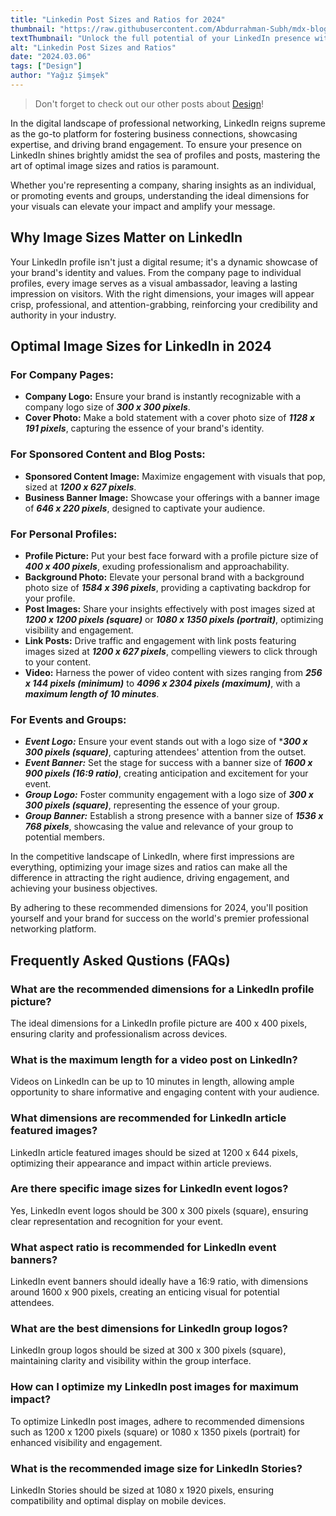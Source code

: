 ```yaml
---
title: "Linkedin Post Sizes and Ratios for 2024"
thumbnail: "https://raw.githubusercontent.com/Abdurrahman-Subh/mdx-blog/main/images/linkedin-dimensions.png"
textThumbnail: "Unlock the full potential of your LinkedIn presence with our comprehensive guide to post sizes and ratios for 2024. Learn the ideal dimensions for profile pictures, cover photos, videos, and more, and elevate your brand's visibility and engagement on the world's premier professional networking platform."
alt: "Linkedin Post Sizes and Ratios"
date: "2024.03.06"
tags: ["Design"]
author: "Yağız Şimşek"
---
```


<CustomImage
    src="https://raw.githubusercontent.com/Abdurrahman-Subh/mdx-blog/main/images/linkedin-dimensions.png"
    alt="Linkedin Post Sizes and Ratios"
/>

> Don't forget to check out our other posts about [Design](https://stockimg.ai/blog/design)!

In the digital landscape of professional networking, LinkedIn reigns supreme as the go-to platform for fostering business connections, showcasing expertise, and driving brand engagement. To ensure your presence on LinkedIn shines brightly amidst the sea of profiles and posts, mastering the art of optimal image sizes and ratios is paramount. 

Whether you're representing a company, sharing insights as an individual, or promoting events and groups, understanding the ideal dimensions for your visuals can elevate your impact and amplify your message.

## Why Image Sizes Matter on LinkedIn

Your LinkedIn profile isn't just a digital resume; it's a dynamic showcase of your brand's identity and values. From the company page to individual profiles, every image serves as a visual ambassador, leaving a lasting impression on visitors. With the right dimensions, your images will appear crisp, professional, and attention-grabbing, reinforcing your credibility and authority in your industry.

## Optimal Image Sizes for LinkedIn in 2024

### For Company Pages:

- **Company Logo:** Ensure your brand is instantly recognizable with a company logo size of ***300 x 300 pixels***.
- **Cover Photo:** Make a bold statement with a cover photo size of ***1128 x 191 pixels***, capturing the essence of your brand's identity.

### For Sponsored Content and Blog Posts:

- **Sponsored Content Image:** Maximize engagement with visuals that pop, sized at ***1200 x 627 pixels***.
- **Business Banner Image:** Showcase your offerings with a banner image of ***646 x 220 pixels***, designed to captivate your audience.

### For Personal Profiles:

- **Profile Picture:** Put your best face forward with a profile picture size of ***400 x 400 pixels***, exuding professionalism and approachability.
- **Background Photo:** Elevate your personal brand with a background photo size of ***1584 x 396 pixels***, providing a captivating backdrop for your profile.
- **Post Images:** Share your insights effectively with post images sized at ***1200 x 1200 pixels (square)*** or ***1080 x 1350 pixels (portrait)***, optimizing visibility and engagement.
- **Link Posts:** Drive traffic and engagement with link posts featuring images sized at ***1200 x 627 pixels***, compelling viewers to click through to your content.
- **Video:** Harness the power of video content with sizes ranging from ***256 x 144 pixels (minimum)*** to ***4096 x 2304 pixels (maximum)***, with a ***maximum length of 10 minutes***.

### For Events and Groups:

- ***Event Logo:*** Ensure your event stands out with a logo size of ****300 x 300 pixels (square)***, capturing attendees' attention from the outset.
- ***Event Banner:*** Set the stage for success with a banner size of ***1600 x 900 pixels (16:9 ratio)***, creating anticipation and excitement for your event.
- ***Group Logo:*** Foster community engagement with a logo size of ***300 x 300 pixels (square)***, representing the essence of your group.
- ***Group Banner:*** Establish a strong presence with a banner size of ***1536 x 768 pixels***, showcasing the value and relevance of your group to potential members.


In the competitive landscape of LinkedIn, where first impressions are everything, optimizing your image sizes and ratios can make all the difference in attracting the right audience, driving engagement, and achieving your business objectives.

By adhering to these recommended dimensions for 2024, you'll position yourself and your brand for success on the world's premier professional networking platform.

## Frequently Asked Qustions (FAQs)

### What are the recommended dimensions for a LinkedIn profile picture?

The ideal dimensions for a LinkedIn profile picture are 400 x 400 pixels, ensuring clarity and professionalism across devices.

### What is the maximum length for a video post on LinkedIn?

Videos on LinkedIn can be up to 10 minutes in length, allowing ample opportunity to share informative and engaging content with your audience.

### What dimensions are recommended for LinkedIn article featured images?

LinkedIn article featured images should be sized at 1200 x 644 pixels, optimizing their appearance and impact within article previews.

### Are there specific image sizes for LinkedIn event logos?

Yes, LinkedIn event logos should be 300 x 300 pixels (square), ensuring clear representation and recognition for your event.

### What aspect ratio is recommended for LinkedIn event banners?

LinkedIn event banners should ideally have a 16:9 ratio, with dimensions around 1600 x 900 pixels, creating an enticing visual for potential attendees.

### What are the best dimensions for LinkedIn group logos?

LinkedIn group logos should be sized at 300 x 300 pixels (square), maintaining clarity and visibility within the group interface.

### How can I optimize my LinkedIn post images for maximum impact?

To optimize LinkedIn post images, adhere to recommended dimensions such as 1200 x 1200 pixels (square) or 1080 x 1350 pixels (portrait) for enhanced visibility and engagement.

### What is the recommended image size for LinkedIn Stories?

LinkedIn Stories should be sized at 1080 x 1920 pixels, ensuring compatibility and optimal display on mobile devices.